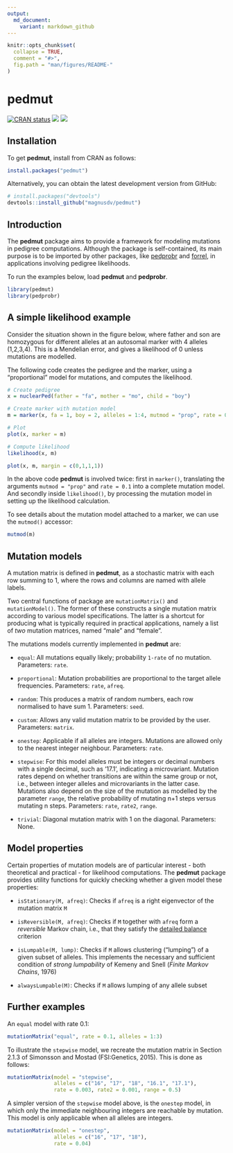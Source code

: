 ---
output:
  md_document:
    variant: markdown_github
---

<!-- README.md is generated from README.Rmd. Please edit that file -->

```{r, echo = FALSE}
knitr::opts_chunk$set(
  collapse = TRUE,
  comment = "#>",
  fig.path = "man/figures/README-"
)
```

# pedmut

<!-- badges: start -->
[![CRAN status](https://www.r-pkg.org/badges/version/pedmut)](https://CRAN.R-project.org/package=pedmut)
[![](https://cranlogs.r-pkg.org/badges/grand-total/pedmut?color=yellow)](https://cran.r-project.org/package=pedmut)
[![](https://cranlogs.r-pkg.org/badges/last-month/pedmut?color=yellow)](https://cran.r-project.org/package=pedmut)
<!-- badges: end -->

## Installation
To get **pedmut**, install from CRAN as follows:
```{r, eval = FALSE}
install.packages("pedmut")
```

Alternatively, you can obtain the latest development version from GitHub:
```{r eval = FALSE}
# install.packages("devtools")
devtools::install_github("magnusdv/pedmut")
```

## Introduction
The **pedmut** package aims to provide a framework for modeling mutations in pedigree computations. Although the package is self-contained, its main purpose is to be imported by other packages, like [pedprobr](https://github.com/magnusdv/pedprobr) and [forrel](https://github.com/magnusdv/forrel), in applications involving pedigree likelihoods.

To run the examples below, load **pedmut** and **pedprobr**.
```{r, message = F}
library(pedmut)
library(pedprobr)
```

## A simple likelihood example
Consider the situation shown in the figure below, where father and son are homozygous for different alleles at an autosomal marker with 4 alleles (1,2,3,4). This is a Mendelian error, and gives a likelihood of 0 unless mutations are modelled. 

The following code creates the pedigree and the marker, using a "proportional" model for mutations, and computes the likelihood.

```{r fig.keep = "none"}
# Create pedigree
x = nuclearPed(father = "fa", mother = "mo", child = "boy")

# Create marker with mutation model
m = marker(x, fa = 1, boy = 2, alleles = 1:4, mutmod = "prop", rate = 0.1)

# Plot
plot(x, marker = m)

# Compute likelihood
likelihood(x, m)
```
```{r pedmut-example, echo = F, fig.align="center", fig.width=3, fig.height=2.5}
plot(x, m, margin = c(0,1,1,1))
```

In the above code **pedmut** is involved twice: first in `marker()`, translating the arguments `mutmod = "prop"` and `rate = 0.1` into a complete mutation model. And secondly inside `likelihood()`, by processing the mutation model in setting up the likelihood calculation.

To see details about the mutation model attached to a marker, we can use the `mutmod()` accessor: 
```{r}
mutmod(m)
```


## Mutation models
A mutation matrix is defined in **pedmut**, as a stochastic matrix with each row summing to 1, where the rows and columns are named with allele labels.

Two central functions of package are `mutationMatrix()` and `mutationModel()`. The former of these constructs a single mutation matrix according to various model specifications. The latter is a shortcut for producing what is typically required in practical applications, namely a list of _two_ mutation matrices, named "male" and "female".

The mutations models currently implemented in **pedmut** are:

* `equal`: All mutations equally likely; probability `1-rate` of no mutation. Parameters: `rate`.

* `proportional`: Mutation probabilities are proportional to the target allele frequencies. Parameters: `rate`, `afreq`.

* `random`: This produces a matrix of random numbers, each row normalised to have sum 1. Parameters: `seed`.

* `custom`: Allows any valid mutation matrix to be provided by the user. Parameters: `matrix`.

* `onestep`: Applicable if all alleles are integers. Mutations are allowed only to the nearest integer neighbour. Parameters: `rate`.

* `stepwise`: For this model alleles must be integers or decimal numbers with a single decimal, such as '17.1', indicating a microvariant. Mutation rates depend on whether transitions are within the same group or not, i.e., between integer alleles and microvariants in the latter case. Mutations also depend on the size of the mutation as modelled by the parameter `range`, the relative probability of mutating n+1 steps versus mutating n steps. Parameters: `rate`, `rate2`, `range`.

* `trivial`: Diagonal mutation matrix with 1 on the diagonal. Parameters: None.


## Model properties
Certain properties of mutation models are of particular interest - both theoretical and practical - for likelihood computations. The **pedmut** package provides utility functions for quickly checking whether a given model these properties:

* `isStationary(M, afreq)`: Checks if `afreq` is a right eigenvector of the mutation matrix `M`

* `isReversible(M, afreq)`: Checks if `M` together with `afreq` form a _reversible_ Markov chain, i.e., that they satisfy the [detailed balance](https://en.wikipedia.org/wiki/Detailed_balance) criterion

* `isLumpable(M, lump)`: Checks if `M` allows clustering ("lumping") of a given subset of alleles. This implements the necessary and sufficient condition of _strong lumpability_ of Kemeny and Snell (_Finite Markov Chains_, 1976)

* `alwaysLumpable(M)`: Checks if `M` allows lumping of any allele subset

## Further examples

An `equal` model with rate 0.1:
```{r example1}
mutationMatrix("equal", rate = 0.1, alleles = 1:3)
```

To illustrate the `stepwise` model, we recreate the mutation matrix in Section 2.1.3 of Simonsson and Mostad (FSI:Genetics, 2015). This is done as follows:

```{r example2}
mutationMatrix(model = "stepwise",
               alleles = c("16", "17", "18", "16.1", "17.1"),
               rate = 0.003, rate2 = 0.001, range = 0.5)
```

A simpler version of the `stepwise` model above, is the `onestep` model, in which only the immediate neighbouring integers are reachable by mutation. This model is only applicable when all alleles are integers.

```{r example3}
mutationMatrix(model = "onestep",
               alleles = c("16", "17", "18"),
               rate = 0.04)
```
